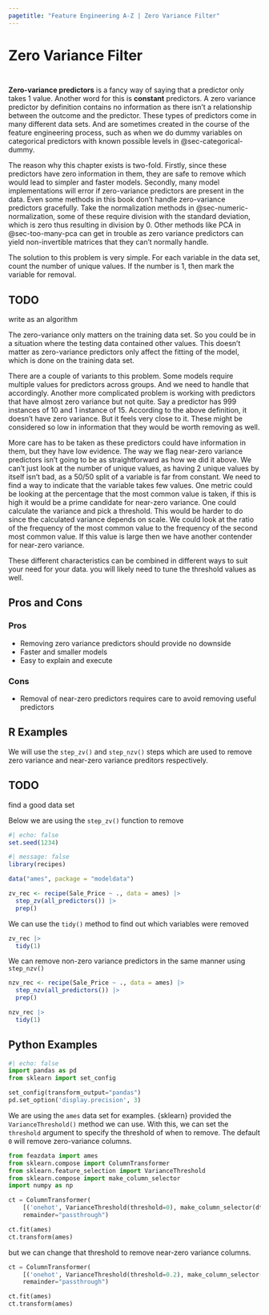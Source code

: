 ```yaml
---
pagetitle: "Feature Engineering A-Z | Zero Variance Filter"
---
```


# Zero Variance Filter {#sec-too-many-zv}

::: {style="visibility: hidden; height: 0px;"}
## Zero Variance Filter
:::

**Zero-variance predictors** is a fancy way of saying that a predictor only takes 1 value.
Another word for this is **constant** predictors.
A zero variance predictor by definition contains no information as there isn't a relationship between the outcome and the predictor.
These types of predictors come in many different data sets.
And are sometimes created in the course of the feature engineering process, such as when we do dummy variables on categorical predictors with known possible levels in @sec-categorical-dummy.

The reason why this chapter exists is two-fold.
Firstly, since these predictors have zero information in them, they are safe to remove which would lead to simpler and faster models.
Secondly, many model implementations will error if zero-variance predictors are present in the data.
Even some methods in this book don't handle zero-variance predictors gracefully.
Take the normalization methods in @sec-numeric-normalization, some of these require division with the standard deviation, which is zero thus resulting in division by 0.
Other methods like PCA in @sec-too-many-pca can get in trouble as zero variance predictors can yield non-invertible matrices that they can't normally handle.

The solution to this problem is very simple.
For each variable in the data set, count the number of unique values.
If the number is 1, then mark the variable for removal.

::: callout-caution
# TODO

write as an algorithm
:::

The zero-variance only matters on the training data set.
So you could be in a situation where the testing data contained other values.
This doesn't matter as zero-variance predictors only affect the fitting of the model, which is done on the training data set.

There are a couple of variants to this problem.
Some models require multiple values for predictors across groups.
And we need to handle that accordingly.
Another more complicated problem is working with predictors that have almost zero variance but not quite.
Say a predictor has 999 instances of 10 and 1 instance of 15.
According to the above definition, it doesn't have zero variance.
But it feels very close to it.
These might be considered so low in information that they would be worth removing as well.

More care has to be taken as these predictors could have information in them, but they have low evidence.
The way we flag near-zero variance predictors isn't going to be as straightforward as how we did it above.
We can't just look at the number of unique values, as having 2 unique values by itself isn't bad, as a 50/50 split of a variable is far from constant.
We need to find a way to indicate that the variable takes few values.
One metric could be looking at the percentage that the most common value is taken, if this is high it would be a prime candidate for near-zero variance.
One could calculate the variance and pick a threshold.
This would be harder to do since the calculated variance depends on scale.
We could look at the ratio of the frequency of the most common value to the frequency of the second most common value.
If this value is large then we have another contender for near-zero variance.

These different characteristics can be combined in different ways to suit your need for your data.
you will likely need to tune the threshold values as well.

## Pros and Cons

### Pros

-   Removing zero variance predictors should provide no downside
-   Faster and smaller models
-   Easy to explain and execute

### Cons

-   Removal of near-zero predictors requires care to avoid removing useful predictors

## R Examples

We will use the `step_zv()` and `step_nzv()` steps which are used to remove zero variance and near-zero variance preditors respectively.

::: callout-caution
# TODO

find a good data set
:::

Below we are using the `step_zv()` function to remove

```r
#| echo: false
set.seed(1234)
```

```r
#| message: false
library(recipes)

data("ames", package = "modeldata")

zv_rec <- recipe(Sale_Price ~ ., data = ames) |>
  step_zv(all_predictors()) |>
  prep()
```

We can use the `tidy()` method to find out which variables were removed

```r
zv_rec |>
  tidy(1)
```

We can remove non-zero variance predictors in the same manner using `step_nzv()`

```r
nzv_rec <- recipe(Sale_Price ~ ., data = ames) |>
  step_nzv(all_predictors()) |>
  prep()

nzv_rec |>
  tidy(1)
```

## Python Examples

```python
#| echo: false
import pandas as pd
from sklearn import set_config

set_config(transform_output="pandas")
pd.set_option('display.precision', 3)
```

We are using the `ames` data set for examples.
{sklearn} provided the `VarianceThreshold()` method we can use.
With this, we can set the `threshold` argument to specify the threshold of when to remove.
The default `0` will remove zero-variance columns.

```python
from feazdata import ames
from sklearn.compose import ColumnTransformer
from sklearn.feature_selection import VarianceThreshold
from sklearn.compose import make_column_selector
import numpy as np

ct = ColumnTransformer(
    [('onehot', VarianceThreshold(threshold=0), make_column_selector(dtype_include=np.number))], 
    remainder="passthrough")

ct.fit(ames)
ct.transform(ames)
```

but we can change that threshold to remove near-zero variance columns.

```python
ct = ColumnTransformer(
    [('onehot', VarianceThreshold(threshold=0.2), make_column_selector(dtype_include=np.number))], 
    remainder="passthrough")

ct.fit(ames)
ct.transform(ames)
```
